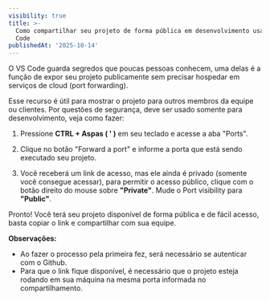 ```yaml
---
visibility: true
title: >-
  Como compartilhar seu projeto de forma pública em desenvolvimento usando o VS
  Code
publishedAt: '2025-10-14'
---
```


O VS Code guarda segredos que poucas pessoas conhecem, uma delas é a função de expor seu projeto publicamente sem precisar hospedar em serviços de cloud (port forwarding).

Esse recurso é útil para mostrar o projeto para outros membros da equipe ou clientes. Por questões de segurança, deve ser usado somente para desenvolvimento, veja como fazer:

1.  Pressione **CTRL + Aspas ( ' )** em seu teclado e acesse a aba "Ports".

    <ImageView imageUrl="/vs01.webp" />
    <Spacer height={36} />

2.  Clique no botão "Forward a port" e informe a porta que está sendo executado seu projeto.

    <ImageView imageUrl="/vs02.webp" />
    <Spacer height={36} />

3.  Você receberá um link de acesso, mas ele ainda é privado (somente você consegue acessar), para permitir o acesso público, clique com o botão direito do mouse sobre **"Private"**. Mude o Port visibility para **"Public"**.
    <ImageView imageUrl="/vs03.webp" />
    <Spacer height={36} />

Pronto! Você terá seu projeto disponível de forma pública e de fácil acesso, basta copiar o link e compartilhar com sua equipe.

**Observações:**

- Ao fazer o processo pela primeira fez, será necessário se autenticar com o Github.
- Para que o link fique disponível, é necessário que o projeto esteja rodando em sua máquina na mesma porta informada no compartilhamento.
